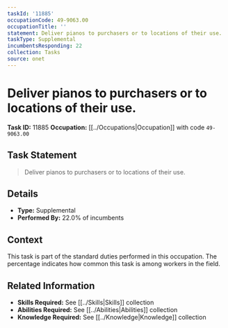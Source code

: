 ```yaml
---
taskId: '11885'
occupationCode: 49-9063.00
occupationTitle: ''
statement: Deliver pianos to purchasers or to locations of their use.
taskType: Supplemental
incumbentsResponding: 22
collection: Tasks
source: onet
---
```

# Deliver pianos to purchasers or to locations of their use.

**Task ID:** 11885
**Occupation:** [[../Occupations|Occupation]] with code `49-9063.00`

## Task Statement

> Deliver pianos to purchasers or to locations of their use.

## Details

- **Type:** Supplemental
- **Performed By:** 22.0% of incumbents

## Context

This task is part of the standard duties performed in this occupation. The percentage indicates how common this task is among workers in the field.

## Related Information

- **Skills Required:** See [[../Skills|Skills]] collection
- **Abilities Required:** See [[../Abilities|Abilities]] collection
- **Knowledge Required:** See [[../Knowledge|Knowledge]] collection

